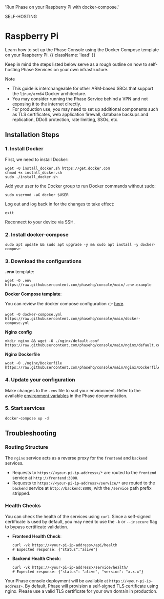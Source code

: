 
  'Run Phase on your Raspberry Pi with docker-compose.'

<Tag variant="small">SELF-HOSTING</Tag>


# Raspberry Pi

Learn how to set up the Phase Console using the Docker Compose template on your Raspberry Pi. {{ className: 'lead' }}

<DocActions /> 

Keep in mind the steps listed below serve as a rough outline on how to self-hosting Phase Services on your own infrastructure.

Note
- This guide is interchangeable for other ARM-based SBCs that support the `linux/arm64` Docker architecture.
- You may consider running the Phase Service behind a VPN and not exposing it to the internet directly.
- For production use, you may need to set up additional components such as TLS certificates, web application firewall, database backups and replication, DDoS protection, rate limiting, SSOs, etc.

## Installation Steps

### 1. Install Docker

First, we need to install Docker:

```fish
wget -O install_docker.sh https://get.docker.com
chmod +x install_docker.sh
sudo ./install_docker.sh
```

Add your user to the Docker group to run Docker commands without sudo:

```fish
sudo usermod -aG docker $USER
```

Log out and log back in for the changes to take effect:

```fish
exit
```

Reconnect to your device via SSH.

### 2. Install docker-compose

```fish
sudo apt update && sudo apt upgrade -y && sudo apt install -y docker-compose
```

### 3. Download the configurations

**.env** template:
```fish
wget -O .env https://raw.githubusercontent.com/phasehq/console/main/.env.example
```

**Docker Compose template**:

You can review the docker compose configuration 👉 [here](https://github.com/phasehq/console/blob/main/docker-compose.yml).

```fish
wget -O docker-compose.yml https://raw.githubusercontent.com/phasehq/console/main/docker-compose.yml
```

**Nginx config**
```fish
mkdir nginx && wget -O ./nginx/default.conf https://raw.githubusercontent.com/phasehq/console/main/nginx/default.conf
```

**Nginx Dockerfile**
```fish
wget -O ./nginx/Dockerfile https://raw.githubusercontent.com/phasehq/console/main/nginx/Dockerfile
```

### 4. Update your configuration

Make changes to the `.env` file to suit your environment. Refer to the available [environment variables](https://docs.phase.dev/self-hosting/configuration/envars) in the Phase documentation.

### 5. Start services

```fish
docker-compose up -d
```

## Troubleshooting

### Routing Structure

The `nginx` service acts as a reverse proxy for the `frontend` and `backend` services.

- Requests to `https://<your-pi-ip-address>/*` are routed to the `frontend` service at `http://frontend:3000`.
- Requests to `https://<your-pi-ip-address>/service/*` are routed to the `backend` service at `http://backend:8000`, with the `/service` path prefix stripped.

### Health Checks

You can check the health of the services using `curl`. Since a self-signed certificate is used by default, you may need to use the `-k` or `--insecure` flag to bypass certificate validation.

- **Frontend Health Check**:
  ```fish
  curl -vk https://<your-pi-ip-address>/api/health
  # Expected response: {"status":"alive"}
  ```

- **Backend Health Check**:
  ```fish
  curl -vk https://<your-pi-ip-address>/service/health/
  # Expected response: {"status": "alive", "version": "x.x.x"}
  ```

Your Phase console deployment will be available at `https://<your-pi-ip-address>`. By default, Phase will provision a self-signed TLS certificate using nginx. Please use a valid TLS certificate for your own domain in production.
